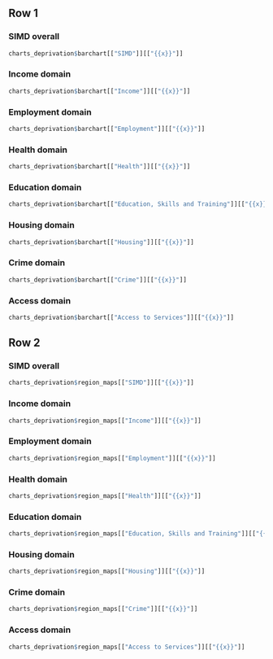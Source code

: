 ## Row 1 {.tabset}

### SIMD overall

```r
charts_deprivation$barchart[["SIMD"]][["{{x}}"]]
```

### Income domain

```r
charts_deprivation$barchart[["Income"]][["{{x}}"]]
```

### Employment domain

```r
charts_deprivation$barchart[["Employment"]][["{{x}}"]]
```

### Health domain

```r
charts_deprivation$barchart[["Health"]][["{{x}}"]]
```

### Education domain

```r
charts_deprivation$barchart[["Education, Skills and Training"]][["{{x}}"]]
```

### Housing domain

```r
charts_deprivation$barchart[["Housing"]][["{{x}}"]]
```

### Crime domain

```r
charts_deprivation$barchart[["Crime"]][["{{x}}"]]
```

### Access domain

```r
charts_deprivation$barchart[["Access to Services"]][["{{x}}"]]
```

## Row 2 {.tabset}

### SIMD overall

```r
charts_deprivation$region_maps[["SIMD"]][["{{x}}"]]
```

### Income domain

```r
charts_deprivation$region_maps[["Income"]][["{{x}}"]]
```

### Employment domain

```r
charts_deprivation$region_maps[["Employment"]][["{{x}}"]]
```

### Health domain

```r
charts_deprivation$region_maps[["Health"]][["{{x}}"]]
```

### Education domain

```r
charts_deprivation$region_maps[["Education, Skills and Training"]][["{{x}}"]]
```

### Housing domain

```r
charts_deprivation$region_maps[["Housing"]][["{{x}}"]]
```

### Crime domain

```r
charts_deprivation$region_maps[["Crime"]][["{{x}}"]]
```

### Access domain

```r
charts_deprivation$region_maps[["Access to Services"]][["{{x}}"]]
```

